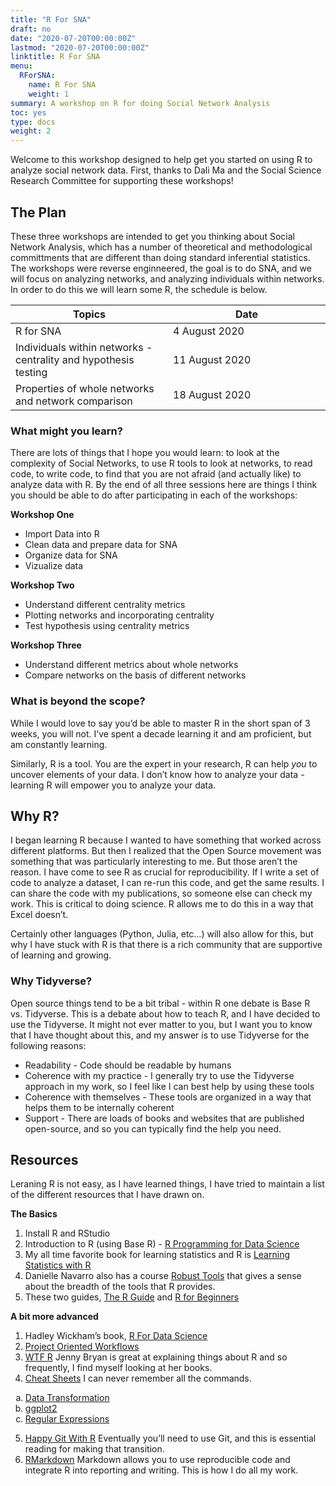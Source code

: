 ```yaml
---
title: "R For SNA"
draft: no
date: "2020-07-20T00:00:00Z"
lastmod: "2020-07-20T00:00:00Z"
linktitle: R For SNA
menu:
  RForSNA:
    name: R For SNA
    weight: 1
summary: A workshop on R for doing Social Network Analysis
toc: yes
type: docs
weight: 2
---
```


Welcome to this workshop designed to help get you started on using R to analyze social network data. First, thanks to Dali Ma and the Social Science Research Committee for supporting these workshops!

## The Plan
These three workshops are intended to get you thinking about Social Network Analysis, which has a number of theoretical and methodological committments that are different than doing standard inferential statistics. The workshops were reverse enginneered, the goal is to do SNA, and we will focus on analyzing networks, and analyzing individuals within networks. In order to do this we will learn some R, the schedule is below.

|Topics| Date|
|------|------|
|R for SNA | 4 August 2020|
|Individuals within networks - centrality and hypothesis testing |11 August 2020|
|Properties of whole networks and network comparison | 18 August 2020|


### What might you learn?
There are lots of things that I hope you would learn: to look at the complexity of Social Networks, to use R tools to look at networks, to read code, to write code, to find that you are not afraid (and actually like) to analyze data with R. By the end of all three sessions here are things I think you should be able to do after participating in each of the workshops:

**Workshop One**

* Import Data into R
* Clean data and prepare data for SNA
* Organize data for SNA
* Vizualize data

**Workshop Two**

* Understand different centrality metrics 
* Plotting networks and incorporating centrality
* Test hypothesis using centrality metrics

**Workshop Three**

* Understand different metrics about whole networks
* Compare networks on the basis of different networks

### What is beyond the scope?
While I would love to say you'd be able to master R in the short span of 3 weeks, you will not. I've spent a decade learning it and am proficient, but am constantly learning. 

Similarly, R is a tool. You are the expert in your research, R can help *you* to uncover elements of your data. I don't know how to analyze your data - learning R will empower you to analyze your data. 


## Why R?
I began learning R because I wanted to have something that worked across different platforms. But then I realized that the Open Source movement was something that was particularly interesting to me.  But those aren't the reason. I have come to see R as crucial for reproducibility. If I write a set of code to analyze a dataset, I can re-run this code, and get the same results. I can share the code with my publications, so someone else can check my work. This is critical to doing science. R allows me to do this in a way that Excel doesn't. 

Certainly other languages (Python, Julia, etc...) will also allow for this, but why I have stuck with R is that there is a rich community that are supportive of learning and growing. 

### Why Tidyverse?
Open source things tend to be a bit tribal - within R one debate is Base R vs. Tidyverse. This is a debate about how to teach R, and I have decided to use the Tidyverse. It might not ever matter to you, but I want you to know that I have thought about this, and my answer is to use Tidyverse for the following reasons:

- Readability - Code should be readable by humans
- Coherence with my practice - I generally try to use the Tidyverse approach in my work, so I feel like I can best help by using these tools
- Coherence with themselves - These tools are organized in a way that helps them to be internally coherent
- Support - There are loads of books and websites that are published open-source, and so you can typically find the help you need. 


## Resources
Leraning R is not easy, as I have learned things, I have tried to maintain a list of the different resources that I have drawn on. 

**The Basics**

1. Install R and RStudio
2. Introduction to R (using Base R) - [R Programming for Data Science](<https://bookdown.org/rdpeng/rprogdatascience/>)
3. My all time favorite book for learning statistics and R is [Learning Statistics with R](<http://tidylsr.djnavarro.net/>)
4. Danielle Navarro also has a course [Robust Tools](<http://robust-tools.djnavarro.net/>) that gives a sense about the breadth of the tools that R provides.
5. These two guides, [The R Guide](<https://drive.google.com/file/d/1G9rqsXdesobxbWivbrD1MN0K97jMNEST/view>) and [R for Beginners](<https://drive.google.com/file/d/1jUivTK7z3Ig_51upZ4mD5l2v-PCXOoGp/view>)

**A bit more advanced**

1. Hadley Wickham's book, [R For Data Science](<https://r4ds.had.co.nz/>)
2. [Project Oriented Workflows](<https://www.tidyverse.org/blog/2017/12/workflow-vs-script/>)
3. [WTF R](<https://rstats.wtf/index.html>) Jenny Bryan is great at explaining things about R and so frequently, I find myself looking at her books.
4. [Cheat Sheets](<https://rstudio.com/resources/cheatsheets/>) I can never remember all the commands. 
  a. [Data Transformation](<file:///Users/ericbrewelaptop/Downloads/data-transformation.pdf>)
  b. [ggplot2](<https://github.com/rstudio/cheatsheets/raw/master/data-visualization-2.1.pdf>)
  c. [Regular Expressions](<https://github.com/rstudio/cheatsheets/raw/master/data-visualization-2.1.pdf>)
5. [Happy Git With R](<https://happygitwithr.com/>) Eventually you'll need to use Git, and this is essential reading for making that transition.
6. [RMarkdown](<https://bookdown.org/yihui/rmarkdown/software-info.html>) Markdown allows you to use reproducible code and integrate R into reporting and writing. This is how I do all my work. 